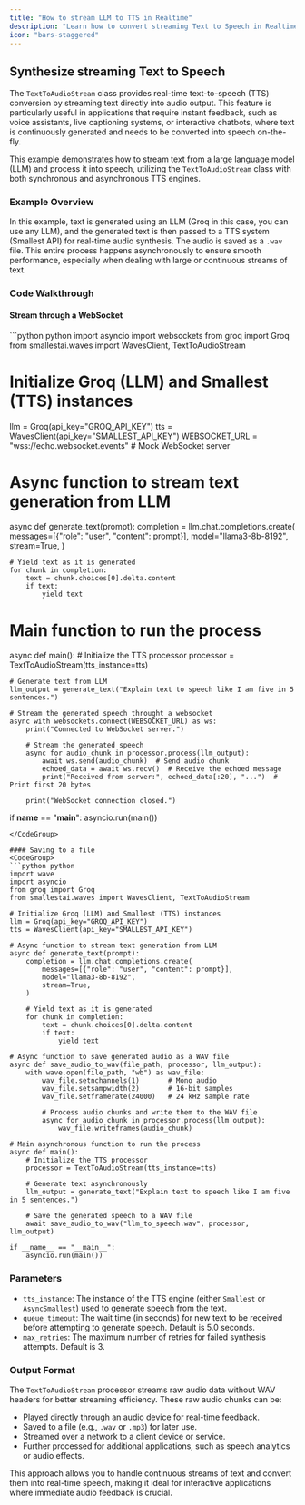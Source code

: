 ```yaml
---
title: "How to stream LLM to TTS in Realtime"
description: "Learn how to convert streaming Text to Speech in Realtime."
icon: "bars-staggered"
---  
```


## Synthesize streaming Text to Speech

The `TextToAudioStream` class provides real-time text-to-speech (TTS) conversion by streaming text directly into audio output. This feature is particularly useful in applications that require instant feedback, such as voice assistants, live captioning systems, or interactive chatbots, where text is continuously generated and needs to be converted into speech on-the-fly.

This example demonstrates how to stream text from a large language model (LLM) and process it into speech, utilizing the `TextToAudioStream` class with both synchronous and asynchronous TTS engines.  

### Example Overview

In this example, text is generated using an LLM (Groq in this case, you can use any LLM), and the generated text is then passed to a TTS system (Smallest API) for real-time audio synthesis. The audio is saved as a `.wav` file. This entire process happens asynchronously to ensure smooth performance, especially when dealing with large or continuous streams of text.

### Code Walkthrough
#### Stream through a WebSocket
<CodeGroup>
```python python
import asyncio
import websockets
from groq import Groq
from smallestai.waves import WavesClient, TextToAudioStream  

# Initialize Groq (LLM) and Smallest (TTS) instances
llm = Groq(api_key="GROQ_API_KEY")
tts = WavesClient(api_key="SMALLEST_API_KEY")
WEBSOCKET_URL = "wss://echo.websocket.events" # Mock WebSocket server

# Async function to stream text generation from LLM
async def generate_text(prompt):
    completion = llm.chat.completions.create(
        messages=[{"role": "user", "content": prompt}],
        model="llama3-8b-8192",
        stream=True,
    )

    # Yield text as it is generated
    for chunk in completion:
        text = chunk.choices[0].delta.content
        if text:
            yield text

# Main function to run the process
async def main():
    # Initialize the TTS processor
    processor = TextToAudioStream(tts_instance=tts)

    # Generate text from LLM
    llm_output = generate_text("Explain text to speech like I am five in 5 sentences.")

    # Stream the generated speech throught a websocket
    async with websockets.connect(WEBSOCKET_URL) as ws:
        print("Connected to WebSocket server.")

        # Stream the generated speech
        async for audio_chunk in processor.process(llm_output):
            await ws.send(audio_chunk)  # Send audio chunk
            echoed_data = await ws.recv()  # Receive the echoed message
            print("Received from server:", echoed_data[:20], "...")  # Print first 20 bytes

        print("WebSocket connection closed.")

if __name__ == "__main__":
    asyncio.run(main())
```
</CodeGroup>

#### Saving to a file
<CodeGroup>
```python python
import wave
import asyncio
from groq import Groq
from smallestai.waves import WavesClient, TextToAudioStream

# Initialize Groq (LLM) and Smallest (TTS) instances
llm = Groq(api_key="GROQ_API_KEY")
tts = WavesClient(api_key="SMALLEST_API_KEY")

# Async function to stream text generation from LLM
async def generate_text(prompt):
    completion = llm.chat.completions.create(
        messages=[{"role": "user", "content": prompt}],
        model="llama3-8b-8192",
        stream=True,
    )

    # Yield text as it is generated
    for chunk in completion:
        text = chunk.choices[0].delta.content
        if text:
            yield text

# Async function to save generated audio as a WAV file
async def save_audio_to_wav(file_path, processor, llm_output):
    with wave.open(file_path, "wb") as wav_file:
        wav_file.setnchannels(1)       # Mono audio
        wav_file.setsampwidth(2)       # 16-bit samples
        wav_file.setframerate(24000)   # 24 kHz sample rate
        
        # Process audio chunks and write them to the WAV file
        async for audio_chunk in processor.process(llm_output):
            wav_file.writeframes(audio_chunk)

# Main asynchronous function to run the process
async def main():
    # Initialize the TTS processor
    processor = TextToAudioStream(tts_instance=tts)
    
    # Generate text asynchronously
    llm_output = generate_text("Explain text to speech like I am five in 5 sentences.")
    
    # Save the generated speech to a WAV file
    await save_audio_to_wav("llm_to_speech.wav", processor, llm_output)

if __name__ == "__main__":
    asyncio.run(main())
```
</CodeGroup>

### Parameters

- `tts_instance`: The instance of the TTS engine (either `Smallest` or `AsyncSmallest`) used to generate speech from the text.
- `queue_timeout`: The wait time (in seconds) for new text to be received before attempting to generate speech. Default is 5.0 seconds.
- `max_retries`: The maximum number of retries for failed synthesis attempts. Default is 3.

### Output Format   

The `TextToAudioStream` processor streams raw audio data without WAV headers for better streaming efficiency. These raw audio chunks can be:

- Played directly through an audio device for real-time feedback.
- Saved to a file (e.g., `.wav` or `.mp3`) for later use.
- Streamed over a network to a client device or service.
- Further processed for additional applications, such as speech analytics or audio effects.

This approach allows you to handle continuous streams of text and convert them into real-time speech, making it ideal for interactive applications where immediate audio feedback is crucial.

